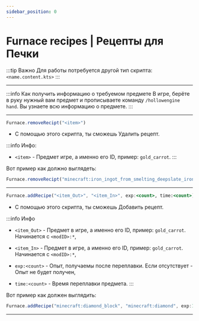 ```yaml
---
sidebar_position: 0
---
```


# Furnace recipes | Рецепты для Печки

:::tip Важно
Для работы потребуется другой тип скрипта: `<name.content.kts>`
:::

---

:::info Как получить информацию о требуемом предмете
В игре, берёте в руку нужный вам предмет и прописываете команду `/hollowengine hand`.
Вы узнаете всю информацию о предмете.
:::

---

```jsx
Furnace.removeRecipt("<item>")
```
- С помощью этого скрипта, ты сможешь Удалить рецепт.

:::info Инфо:
 - `<item>` - Предмет игре, а именно его ID, пример: `gold_carrot`.
:::

Вот пример как должно выглядеть:
```jsx
Furnace.removeRecipt("minecraft:iron_ingot_from_smelting_deepslate_iron_ore")
```

---

```jsx
Furnace.addRecipe("<item_Out>", "<item_In>", exp:<count>, time:<count>)
```
- С помощью этого скрипта, ты сможешь Добавить рецепт.

:::info Инфо 
- `<item_Out>` -  Предмет в игре, а именно его ID, пример: `gold_carrot`.  Начинается с `<modID>:*`,

- `<item_In>` - Предмет в игре, а именно его ID, пример: `gold_carrot`.  Начинается с `<modID>:*`,

- `exp:<count>` - Опыт, получаемы после переплавки. Если отсутствует - Опыт не будет получен,

- `time:<count>` - Время переплавки предмета.
:::

Вот пример как должен выглядить:
```jsx
Furnace.addRecipe("minecraft:diamond_block", "minecraft:diamond", exp:10, time:10)
```

---

